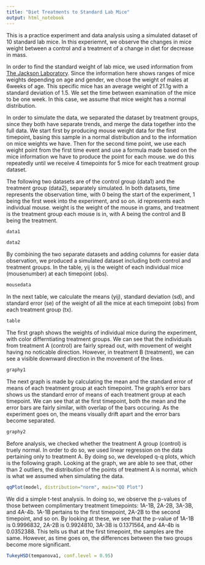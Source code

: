 ```yaml
---
title: "Diet Treatments to Standard Lab Mice"
output: html_notebook
---
```


This is a practice experiment and data analysis using a simulated dataset of 10 standard lab mice. In this experiemnt, we observe the changes in mice weight between a control and a treatment of a change in diet for decrease in mass. 

In order to find the standard weight of lab mice, we used information from [The Jackson Laboratory](https://www.jax.org/jax-mice-and-services/strain-data-sheet-pages/body-weight-chart-000664). Since the information here shows ranges of mice weights depending on age and gender, we chose the weight of males at 6weeks of age. This specific mice has an average weight of 21.1g with a standard deviation of 1.5. We set the time between examination of the mice to be one week. In this case, we assume that mice weight has a normal distribution. 

In order to simulate the data, we separated the dataset by treatment groups, since they both have separate trends, and merge the data together into the full data. We start first by producing mouse weight data for the first timepoint, basing this sample in a normal distribution and to the information on mice weights we have. Then for the second time point, we use each weight point from the first time event and use a formula made based on the mice information we have to produce the point for each mouse. we do this repeatedly until we receive 4 timepoints for 5 mice for each treatment group dataset.

The following two datasets are of the control group (data1) and the treatment group (data2), separately simulated. In both datasets, time represents the observation time, with 0 being the start of the experiment, 1 being the first week into the experiment, and so on. id represents each individual mouse. weight is the weight of the mouse in grams, and treatment is the treatment group each mouse is in, with A being the control and B being the treatment.

```r
data1
```

```r
data2
```

By combining the two separate datasets and adding columns for easier data observation, we produced a simulated dataset including both control and treatment groups. In the table, yij is the weight of each individual mice (mousenumber) at each timepoint (obs).

```r
mousedata
```

In the next table, we calculate the means (yij), standard deviation (sd), and standard error (se) of the weight of all the mice at each timepoint (obs) from each treatment group (tx).

```r
table
```

The first graph shows the weights of individual mice during the experiment, with color differntiating treatment groups. We can see that the individuals from treatment A (control) are fairly spread out, with movement of weight having no noticable direction. However, in treatment B (treatment), we can see a visible downward direction in the movement of the lines.

```r
graphy1
```

The next graph is made by calculating the mean and the standard error of means of each treatment group at each timepoint. The graph's error bars shows us the standard error of means of each treatment group at each timepoint. We can see that at the first timepoint, both the mean and the error bars are fairly similar, with overlap of the bars occuring. As the experiment goes on, the means visually drift apart and the error bars become separated.

```r
graphy2
```

Before analysis, we checked whether the treatment A group (control) is truely normal. In order to do so, we used linear regression on the data pertaining only to treatment A. By doing so, we developed q-q plots, which is the following graph. Looking at the graph, we are able to see that, other than 2 outliers, the distribution of the points of treatment A is normal, which is what we assumed when simulating the data.

```r
qqPlot(model, distribution="norm", main="QQ Plot")
```

We did a simple t-test analysis. In doing so, we observe the p-values of those between complimentary treatment timepoints: 1A-1B, 2A-2B, 3A-3B, and 4A-4b. 1A-1B pertains to the first timepoint, 2A-2B to the second timepoint, and so on. By looking at these, we see that the p-value of 1A-1B is 0.9996832, 2A-2B is 0.9924810, 3A-3B is 0.1371564, and 4A-4b is 0.0352388. This tells us that at the first timepoint, the samples are the same. However, as time goes on, the differences between the two groups become more significant.

```r
TukeyHSD(tempanova1, conf.level = 0.95)
```



















































